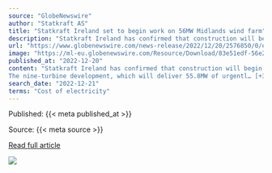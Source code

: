 ```yaml
---
source: "GlobeNewswire"
author: "Statkraft AS"
title: "Statkraft Ireland set to begin work on 56MW Midlands wind farm"
description: "Statkraft Ireland has confirmed that construction will begin at Cushaling Wind Farm in counties Offaly and Kildare in January 2023. The nine-turbine......"
url: "https://www.globenewswire.com/news-release/2022/12/20/2576850/0/en/Statkraft-Ireland-set-to-begin-work-on-56MW-Midlands-wind-farm.html"
image: "https://ml-eu.globenewswire.com/Resource/Download/83e51edf-56e2-4b17-a5f7-7127fce40649?size=1"
published_at: "2022-12-20"
content: "Statkraft Ireland has confirmed that construction will begin at Cushaling Wind Farm in counties Offaly and Kildare in January 2023.
The nine-turbine development, which will deliver 55.8MW of urgentl… [+3913 chars]"
search_date: "2022-12-21"
terms: "Cost of electricity"
---
```



Published: {{< meta published_at >}}


Source: {{< meta source >}}


[Read full article]({{< meta url >}})



![](`r rmarkdown::metadata$image[1]`)
